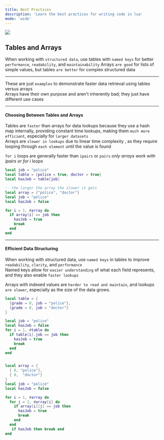```yaml
---
title: Best Practices
description: 'Learn the best practices for writing code in lua'
mode: 'wide'
---
```


<Frame>
  <img src="images/64416274.png"/>
</Frame>




## Tables and Arrays
When working with `structured data`, use tables with `named keys` for better `performance`, `readability`, and `maintainability`
Arrays `are good` for lists of simple values, but tables `are better` for complex structured data

---

<Warning> These are  just `examples` to demonstrate faster data retrieval using tables versus arrays <br/>
Arrays have their own purpose and aren't inherently bad; they just have different use cases </Warning>

---

#### Choosing Between Tables and Arrays
Tables are `faster` than arrays for data lookups because they use a hash map internally, providing constant time lookups, making them `much more efficient`, especially for `larger datasets` <br/>
Arrays are `slower in lookups` due to linear time complexity , as they require looping through `each element` until the value is found

<Tip>`for i` loops are generally faster than `ipairs` or `pairs` *only arrays work with ipairs or for i loops*</Tip>

<CodeGroup>

```lua Good 
local job = "police"
local table = {police = true, doctor = true}
local hasJob = table[job]
```

```lua Bad
-- the larger the array the slower it gets
local array = {"police", "doctor"}
local job = "police"
local hasJob = false

for i = 1, #array do
  if array[i] == job then
    hasJob = true
    break
  end
end

```
</CodeGroup>

---

#### Efficient Data Structuring
When working with structured data, use `named keys` in tables to improve `readability`, `clarity`, and `performance` <br/>
Named keys allow for `easier understanding` of what each field represents, and they also enable `faster lookups` <br/>

Arrays with indexed values are `harder to read and maintain`, and lookups `are slower`, especially as the size of the data grows. 

<CodeGroup>

```lua Good  
local table = {
  {grade = 0, job = "police"}, 
  {grade = 0, job = "doctor"}  
}

local job = "police"
local hasJob = false
for i = 1, #table do
  if table[i].job == job then
    hasJob = true
    break
  end
end

```

```lua Bad

local array = {
  { 0, "police"},
  { 0,  "doctor"} 
}
local job = "police"
local hasJob = false

for i = 1, #array do
  for j = 1, #array[i] do
    if array[i][j] == job then
      hasJob = true
      break
    end
  end
   if hasJob then break end
end

```
</CodeGroup>